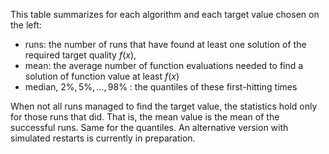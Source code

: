 This table summarizes for each algorithm and each target value chosen on the left:

  * runs: the number of runs that have found at least one solution of the required target quality $f(x)$, 
  * mean: the average number of function evaluations needed to find a solution of function value at least $f(x)$
  * median, $2\%, 5\%,\ldots,98\%$ : the quantiles of these first-hitting times

When not all runs managed to find the target value, the statistics hold only for those runs that did. That is, the mean value is the mean of the successful runs. Same for the quantiles. An alternative version with simulated restarts is currently in preparation. 



